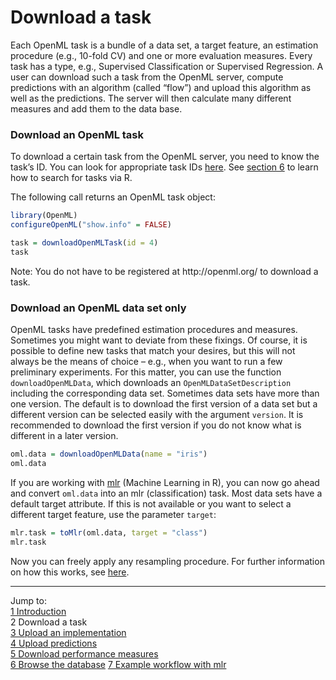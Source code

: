 Download a task
===============

Each OpenML task is a bundle of a data set, a target feature, an estimation procedure (e.g.,
10-fold CV) and one or more evaluation measures. Every task has a type, e.g., Supervised
Classification or Supervised Regression. A user can download such a task from the OpenML server,
compute predictions with an algorithm (called "flow") and upload this algorithm as well as the
predictions. The server will then calculate many different measures and add them to the data base.

### Download an OpenML task
To download a certain task from the OpenML server, you need to know the task's ID. You can look for appropriate task IDs [here](http://openml.org/search?q=&type=task). See
[section 6](6-Browse-the-database.md) to learn how to search for tasks via R.

The following call returns an OpenML task object: 
```r
library(OpenML)
configureOpenML("show.info" = FALSE)
```
```r
task = downloadOpenMLTask(id = 4)
task
```

Note: You do not have to be registered at http://openml.org/ to download a task. 

### Download an OpenML data set only
OpenML tasks have predefined estimation procedures and measures. Sometimes you might want to deviate
from these fixings. Of course, it is possible to define new tasks that match your desires, but this
will not always be the means of choice -- e.g., when you want to run a few preliminary experiments.
For this matter, you can use the function `downloadOpenMLData`, which downloads an
`OpenMLDataSetDescription` including the corresponding data set. Sometimes data sets have more than
one version. The default is to download the first version of a data set but a different version can
be selected easily with the argument `version`. It is recommended to download the first version if
you do not know what is different in a later version. 

```r
oml.data = downloadOpenMLData(name = "iris")
oml.data
```

If you are working with [mlr](https://github.com/berndbischl/mlr) (Machine Learning in R), you can
now go ahead and convert `oml.data` into an mlr (classification) task. Most data sets have a default target attribute. If this is not available or you want to select a different target feature, use the parameter `target`:

```r
mlr.task = toMlr(oml.data, target = "class")
mlr.task
```

Now you can freely apply any resampling procedure. For further information on how this works, see
[here](http://berndbischl.github.io/mlr/man/makeResampleDesc.html).

----------------------------------------------------------------------------------------------------
Jump to:    
[1 Introduction](1-Introduction.md)    
2 Download a task  
[3 Upload an implementation](3-Upload-an-implementation.md)  
[4 Upload predictions](4-Upload-predictions.md)  
[5 Download performance measures](5-Download-performance-measures.md)  
[6 Browse the database](6-Browse-the-database.md)
[7 Example workflow with mlr](7-Example-workflow-with-mlr.md)
